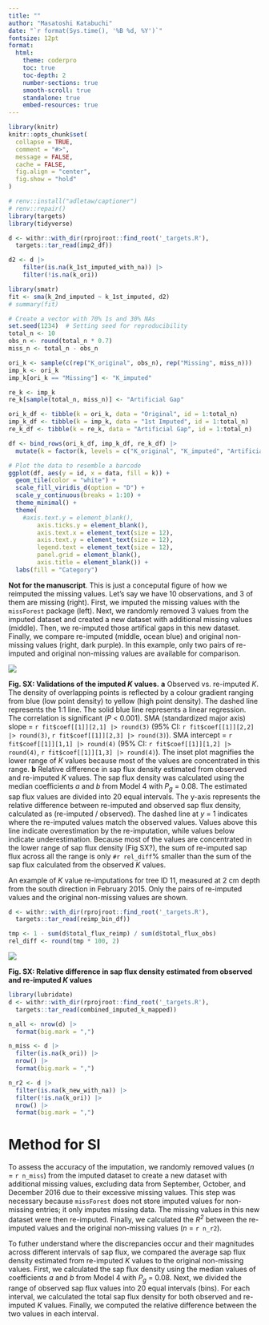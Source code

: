 ```yaml
---
title: ""
author: "Masatoshi Katabuchi"
date: "`r format(Sys.time(), '%B %d, %Y')`"
fontsize: 12pt
format:
  html:
    theme: coderpro
    toc: true
    toc-depth: 2
    number-sections: true
    smooth-scroll: true
    standalone: true
    embed-resources: true
---
```


```r
library(knitr)
knitr::opts_chunk$set(
  collapse = TRUE,
  comment = "#>",
  message = FALSE,
  cache = FALSE,
  fig.align = "center",
  fig.show = "hold"
)
```

```r
# renv::install("adletaw/captioner")
# renv::repair()
library(targets)
library(tidyverse)
```

```r
d <- withr::with_dir(rprojroot::find_root('_targets.R'),
  targets::tar_read(imp2_df))

d2 <- d |>
    filter(is.na(k_1st_imputed_with_na)) |>
    filter(!is.na(k_ori))

library(smatr)
fit <- sma(k_2nd_imputed ~ k_1st_imputed, d2)
# summary(fit)
```


```r
# Create a vector with 70% 1s and 30% NAs
set.seed(1234)  # Setting seed for reproducibility
total_n <- 10
obs_n <- round(total_n * 0.7)
miss_n <- total_n - obs_n

ori_k <- sample(c(rep("K_original", obs_n), rep("Missing", miss_n)))
imp_k <- ori_k
imp_k[ori_k == "Missing"] <- "K_imputed"

re_k <- imp_k
re_k[sample(total_n, miss_n)] <- "Artificial Gap"

ori_k_df <- tibble(k = ori_k, data = "Original", id = 1:total_n)
imp_k_df <- tibble(k = imp_k, data = "1st Imputed", id = 1:total_n)
re_k_df <- tibble(k = re_k, data = "Artificial Gap", id = 1:total_n)

df <- bind_rows(ori_k_df, imp_k_df, re_k_df) |>
  mutate(k = factor(k, levels = c("K_original", "K_imputed", "Artificial Gap", "Missing")))

# Plot the data to resemble a barcode
ggplot(df, aes(y = id, x = data, fill = k)) +
  geom_tile(color = "white") +
  scale_fill_viridis_d(option = "D") +
  scale_y_continuous(breaks = 1:10) +
  theme_minimal() +
  theme(
    #axis.text.y = element_blank(),
        axis.ticks.y = element_blank(),
        axis.text.x = element_text(size = 12),
        axis.text.y = element_text(size = 12),
        legend.text = element_text(size = 12),
        panel.grid = element_blank(),
        axis.title = element_blank()) +
  labs(fill = "Category")
```

**Not for the manuscript**.
This is just a conceputal figure of how we reimputed the missing values.
Let's say we have 10 observations, and 3 of them are missing (right).
First, we imputed the missing values with the `missForest` package (left).
Next, we randomly removed 3 values from the imputed dataset and created a new dataset with additional missing values (middle).
Then, we re-imputed those artifical gaps in this new dataset.
Finally, we compare re-imputed (middle, ocean blue) and original non-missing values (right, dark purple).
In this example, only two pairs of re-imputed and original non-missing values are available for comparison.


![](`r paste0("file://", here::here("figs/imp_r2_comb.png"))`)

**Fig. SX: Validations of the imputed *K* values.**
**a** Observed vs. re-imputed *K*.
The density of overlapping points is reflected by a colour gradient ranging from blue (low point density) to yellow (high point density).
The dashed line represents the 1:1 line.
The solid blue line represents a linear regression.
The correlation is significant (*P* < 0.001).
SMA (standardized major axis) slope = `r fit$coef[[1]][2,1] |> round(3)` (95% CI: `r fit$coef[[1]][2,2] |> round(3)`, `r fit$coef[[1]][2,3] |> round(3)`).
SMA intercept = `r fit$coef[[1]][1,1] |> round(4)` (95% CI: `r fit$coef[[1]][1,2] |> round(4)`, `r fit$coef[[1]][1,3] |> round(4)`).
The inset plot magnifies the lower range of *K* values because most of the values are concentrated in this range.
**b** Relative difference in sap flux density estimated from observed and re-imputed *K* values.
The sap flux density was calculated using the median coefficients *a* and *b* from Model 4 with *P~g~* = 0.08.
The estimated sap flux values are divided into 20 equal intervals.
The y-axis represents the relative difference between re-imputed and observed sap flux density, calculated as (re-imputed / observed).
The dashed line at *y* = 1 indicates where the re-imputed values match the observed values.
Values above this line indicate overestimation by the re-imputation, while values below indicate underestimation.
Because most of the values are concentrated in the lower range of sap flux density (Fig SX?), the sum of re-imputed sap flux across all the range is only `#r rel_diff`% smaller than the sum of the sap flux calculated from the observed *K* values.

An example of *K* value re-imputations for tree ID 11, measured at 2 cm depth from the south direction in February 2015.
Only the pairs of re-imputed values and the original non-missing values are shown.

```r
d <- withr::with_dir(rprojroot::find_root('_targets.R'),
  targets::tar_read(reimp_bin_df))

tmp <- 1 - sum(d$total_flux_reimp) / sum(d$total_flux_obs)
rel_diff <- round(tmp * 100, 2)
```

![](`r paste0("file://", here::here("figs/reimp_bin_bar.png"))`)

**Fig. SX: Relative difference in sap flux density estimated from observed and re-imputed *K* values**


```r
library(lubridate)
d <- withr::with_dir(rprojroot::find_root('_targets.R'),
  targets::tar_read(combined_imputed_k_mapped))

n_all <- nrow(d) |>
  format(big.mark = ",")

n_miss <- d |>
  filter(is.na(k_ori)) |>
  nrow() |>
  format(big.mark = ",")

n_r2 <- d |>
  filter(is.na(k_new_with_na)) |>
  filter(!is.na(k_ori)) |>
  nrow() |>
  format(big.mark = ",")
```

# Method for SI

To assess the accuracy of the imputation, we randomly removed values (*n* = `r n_miss`) from the imputed dataset to create a new dataset with additional missing values, excluding data from September, October, and December 2016 due to their excessive missing values.
This step was necessary because `missForest` does not store imputed values for non-missing entries; it only imputes missing data.
The missing values in this new dataset were then re-imputed.
Finally, we calculated the *R^2^* between the re-imputed values and the original non-missing values (*n* = `r n_r2`).

To futher understand where the discrepancies occur and their magnitudes across different intervals of sap flux, we compared the average sap flux density estimated from re-imputed *K* values to the original non-missing values.
First, we calculated the sap flux density using the median values of coefficients *a* and *b* from Model 4 with *P~g~* = 0.08.
Next, we divided the range of observed sap flux values into 20 equal intervals (bins).
For each interval, we calculated the total sap flux density for both observed and re-imputed *K* values.
Finally, we computed the relative difference between the two values in each interval.
